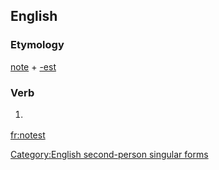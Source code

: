 ==English==

===Etymology===
[[note]] + [[-est]]

===Verb===
{{en-verb form}}

# {{context|archaic|lang=en}} {{form of|Second-person singular simple present form|note}}

[[Category:English second-person singular forms]]

[[fr:notest]]